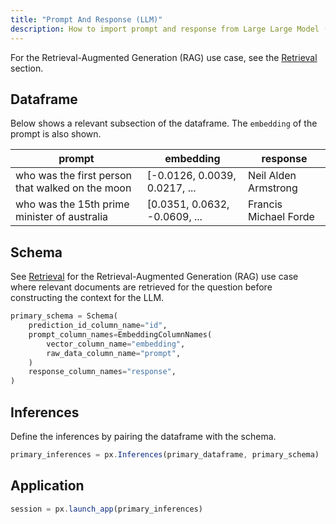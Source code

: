 ```yaml
---
title: "Prompt And Response (LLM)"
description: How to import prompt and response from Large Large Model (LLM)
---
```


For the Retrieval-Augmented Generation (RAG) use case, see the [Retrieval](/phoenix/inferences/how-to-inferences/define-your-schema/retrieval-rag) section.

## Dataframe

Below shows a relevant subsection of the dataframe. The `embedding` of the prompt is also shown.

| prompt                                           | embedding                      | response              |
| ------------------------------------------------ | ------------------------------ | --------------------- |
| who was the first person that walked on the moon | \[-0.0126, 0.0039, 0.0217, ... | Neil Alden Armstrong  |
| who was the 15th prime minister of australia     | \[0.0351, 0.0632, -0.0609, ... | Francis Michael Forde |

## Schema

See [Retrieval](/phoenix/inferences/how-to-inferences/define-your-schema/retrieval-rag) for the Retrieval-Augmented Generation (RAG) use case where relevant documents are retrieved for the question before constructing the context for the LLM.

```py
primary_schema = Schema(
    prediction_id_column_name="id",
    prompt_column_names=EmbeddingColumnNames(
        vector_column_name="embedding",
        raw_data_column_name="prompt",
    )
    response_column_names="response",
)
```

## Inferences

Define the inferences by pairing the dataframe with the schema.

```js
primary_inferences = px.Inferences(primary_dataframe, primary_schema)
```

## Application

```js
session = px.launch_app(primary_inferences)
```


